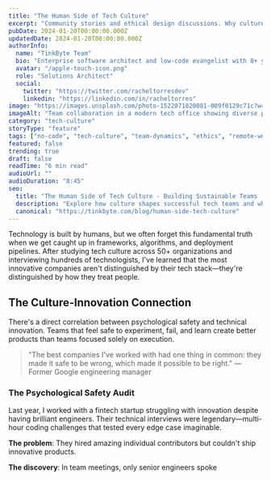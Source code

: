 ```yaml
---
title: "The Human Side of Tech Culture"
excerpt: "Community stories and ethical design discussions. Why culture matters more than code in successful product development and sustainable tech teams."
pubDate: 2024-01-20T00:00:00.000Z
updatedDate: 2024-01-20T00:00:00.000Z
authorInfo:
  name: "TinkByte Team"
  bio: "Enterprise software architect and low-code evangelist with 8+ years building scalable business applications"
  avatar: "/apple-touch-icon.png"
  role: "Solutions Architect"
  social:
    twitter: "https://twitter.com/racheltorresdev"
    linkedin: "https://linkedin.com/in/racheltorres"
image: "https://images.unsplash.com/photo-1522071820081-009f0129c71c?w=1200&h=630&fit=crop&crop=edges"
imageAlt: "Team collaboration in a modern tech office showing diverse professionals working together"
category: "tech-culture"
storyType: "feature"
tags: ["no-code", "tech-culture", "team-dynamics", "ethics", "remote-work"]
featured: false
trending: true
draft: false
readTime: "6 min read"
audioUrl: ""
audioDuration: "8:45"
seo:
  title: "The Human Side of Tech Culture - Building Sustainable Teams | TinkByte"
  description: "Explore how culture shapes successful tech teams and why human-centered approaches matter more than code quality in building innovative products."
  canonical: "https://tinkbyte.com/blog/human-side-tech-culture"
---
```


Technology is built by humans, but we often forget this fundamental truth when we get caught up in frameworks, algorithms, and deployment pipelines. After studying tech culture across 50+ organizations and interviewing hundreds of technologists, I've learned that the most innovative companies aren't distinguished by their tech stack—they're distinguished by how they treat people.

## The Culture-Innovation Connection

There's a direct correlation between psychological safety and technical innovation. Teams that feel safe to experiment, fail, and learn create better products than teams focused solely on execution.

> "The best companies I've worked with had one thing in common: they made it safe to be wrong, which made it possible to be right." — Former Google engineering manager

### The Psychological Safety Audit

Last year, I worked with a fintech startup struggling with innovation despite having brilliant engineers. Their technical interviews were legendary—multi-hour coding challenges that tested every edge case imaginable.

**The problem**: They hired amazing individual contributors but couldn't ship innovative products.

**The discovery**: In team meetings, only senior engineers spoke
